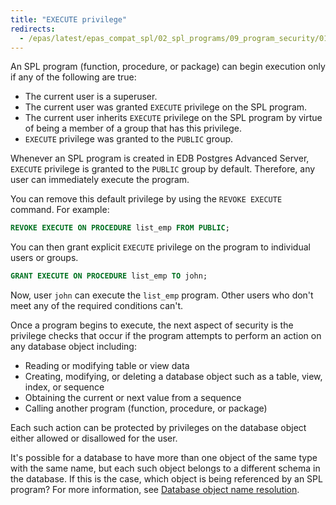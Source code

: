 ```yaml
---
title: "EXECUTE privilege"
redirects:
  - /epas/latest/epas_compat_spl/02_spl_programs/09_program_security/01_execute_privilege/ #generated for docs/epas/reorg-role-use-case-mode
---
```


<div id="execute_privilege" class="registered_link"></div>

An SPL program (function, procedure, or package) can begin execution only if any of the following are true:

-   The current user is a superuser.
-   The current user was granted `EXECUTE` privilege on the SPL program.
-   The current user inherits `EXECUTE` privilege on the SPL program by virtue of being a member of a group that has this privilege.
-   `EXECUTE` privilege was granted to the `PUBLIC` group.

Whenever an SPL program is created in EDB Postgres Advanced Server, `EXECUTE` privilege is granted to the `PUBLIC` group by default. Therefore, any user can immediately execute the program.

You can remove this default privilege by using the `REVOKE EXECUTE` command. For example:

```sql
REVOKE EXECUTE ON PROCEDURE list_emp FROM PUBLIC;
```

You can then grant explicit `EXECUTE` privilege on the program to individual users or groups.

```sql
GRANT EXECUTE ON PROCEDURE list_emp TO john;
```

Now, user `john` can execute the `list_emp` program. Other users who don't meet any of the required conditions can't.

Once a program begins to execute, the next aspect of security is the privilege checks that occur if the program attempts to perform an action on any database object including:

-   Reading or modifying table or view data
-   Creating, modifying, or deleting a database object such as a table, view, index, or sequence
-   Obtaining the current or next value from a sequence
-   Calling another program (function, procedure, or package)

Each such action can be protected by privileges on the database object either allowed or disallowed for the user.

It's possible for a database to have more than one object of the same type with the same name, but each such object belongs to a different schema in the database. If this is the case, which object is being referenced by an SPL program? For more information, see [Database object name resolution](02_database_object_name_resolution).